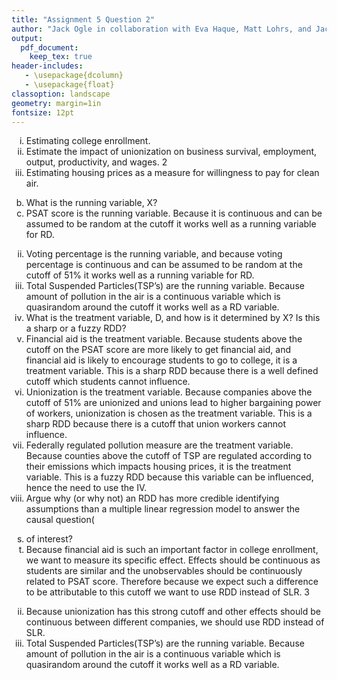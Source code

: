 ```yaml
---
title: "Assignment 5 Question 2"
author: "Jack Ogle in collaboration with Eva Haque, Matt Lohrs, and Jack Knickrehm"
output:
  pdf_document:
    keep_tex: true
header-includes:
   - \usepackage{dcolumn}
   - \usepackage{float}
classoption: landscape
geometry: margin=1in
fontsize: 12pt
---
```


i) Estimating college enrollment.
ii) Estimate the impact of unionization on business survival, employment,
output, productivity, and wages.
2
iii) Estimating housing prices as a measure for willingness to pay for
clean air.
b) What is the running variable, X?
i) PSAT score is the running variable. Because it is continuous and can
be assumed to be random at the cutoff it works well as a running
variable for RD.
ii) Voting percentage is the running variable, and because voting percentage
is continuous and can be assumed to be random at the cutoff
of 51% it works well as a running variable for RD.
iii) Total Suspended Particles(TSP’s) are the running variable. Because
amount of pollution in the air is a continuous variable which is quasirandom
around the cutoff it works well as a RD variable.
c) What is the treatment variable, D, and how is it determined by X? Is this
a sharp or a fuzzy RDD?
i) Financial aid is the treatment variable. Because students above the
cutoff on the PSAT score are more likely to get financial aid, and
financial aid is likely to encourage students to go to college, it is
a treatment variable. This is a sharp RDD because there is a well
defined cutoff which students cannot influence.
ii) Unionization is the treatment variable. Because companies above
the cutoff of 51% are unionized and unions lead to higher bargaining
power of workers, unionization is chosen as the treatment variable.
This is a sharp RDD because there is a cutoff that union workers
cannot influence.
iii) Federally regulated pollution measure are the treatment variable.
Because counties above the cutoff of TSP are regulated according
to their emissions which impacts housing prices, it is the treatment
variable. This is a fuzzy RDD because this variable can be influenced,
hence the need to use the IV.
d) Argue why (or why not) an RDD has more credible identifying assumptions
than a multiple linear regression model to answer the causal question(
s) of interest?
i) Because financial aid is such an important factor in college enrollment,
we want to measure its specific effect. Effects should be continuous
as students are similar and the unobservables should be continuously
related to PSAT score. Therefore because we expect such
a difference to be attributable to this cutoff we want to use RDD
instead of SLR.
3
ii) Because unionization has this strong cutoff and other effects should
be continuous between different companies, we should use RDD instead
of SLR.
iii) Total Suspended Particles(TSP’s) are the running variable. Because
amount of pollution in the air is a continuous variable which is quasirandom
around the cutoff it works well as a RD variable.